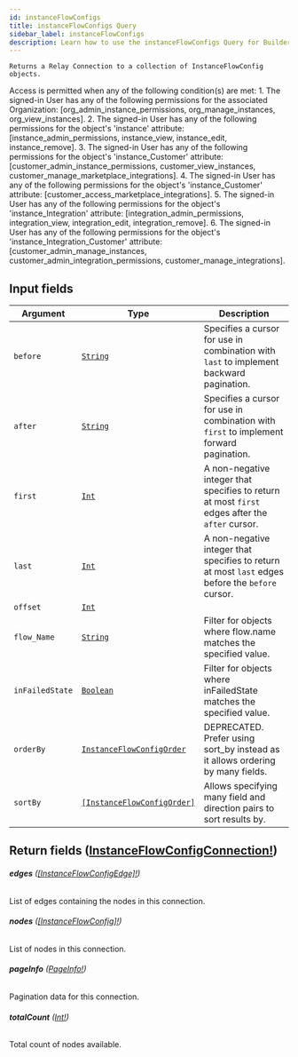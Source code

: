 ```yaml
---
id: instanceFlowConfigs
title: instanceFlowConfigs Query
sidebar_label: instanceFlowConfigs
description: Learn how to use the instanceFlowConfigs Query for Builder's API.
---
```


    Returns a Relay Connection to a collection of InstanceFlowConfig objects.

Access is permitted when any of the following condition(s) are met: 1. The signed-in User has any of the following permissions for the associated Organization: [org_admin_instance_permissions, org_manage_instances, org_view_instances]. 2. The signed-in User has any of the following permissions for the object's 'instance' attribute: [instance_admin_permissions, instance_view, instance_edit, instance_remove]. 3. The signed-in User has any of the following permissions for the object's 'instance_Customer' attribute: [customer_admin_instance_permissions, customer_view_instances, customer_manage_marketplace_integrations]. 4. The signed-in User has any of the following permissions for the object's 'instance_Customer' attribute: [customer_access_marketplace_integrations]. 5. The signed-in User has any of the following permissions for the object's 'instance_Integration' attribute: [integration_admin_permissions, integration_view, integration_edit, integration_remove]. 6. The signed-in User has any of the following permissions for the object's 'instance_Integration_Customer' attribute: [customer_admin_manage_instances, customer_admin_integration_permissions, customer_manage_integrations].

## Input fields

| Argument        | Type                                                                               | Description                                                                                      |
| --------------- | ---------------------------------------------------------------------------------- | ------------------------------------------------------------------------------------------------ |
| `before`        | [`String`](/self-managed/composer/builder/api/schema/scalar/String.mdx)                                           | Specifies a cursor for use in combination with `last` to implement backward pagination.          |
| `after`         | [`String`](/self-managed/composer/builder/api/schema/scalar/String.mdx)                                           | Specifies a cursor for use in combination with `first` to implement forward pagination.          |
| `first`         | [`Int`](/self-managed/composer/builder/api/schema/scalar/Int.mdx)                                                 | A non-negative integer that specifies to return at most `first` edges after the `after` cursor.  |
| `last`          | [`Int`](/self-managed/composer/builder/api/schema/scalar/Int.mdx)                                                 | A non-negative integer that specifies to return at most `last` edges before the `before` cursor. |
| `offset`        | [`Int`](/self-managed/composer/builder/api/schema/scalar/Int.mdx)                                                 |                                                                                                  |
| `flow_Name`     | [`String`](/self-managed/composer/builder/api/schema/scalar/String.mdx)                                           | Filter for objects where flow.name matches the specified value.                                  |
| `inFailedState` | [`Boolean`](/self-managed/composer/builder/api/schema/scalar/Boolean.mdx)                                         | Filter for objects where inFailedState matches the specified value.                              |
| `orderBy`       | [`InstanceFlowConfigOrder`](/self-managed/composer/builder/api/schema/input_object/InstanceFlowConfigOrder.mdx)   | DEPRECATED. Prefer using sort_by instead as it allows ordering by many fields.                   |
| `sortBy`        | [`[InstanceFlowConfigOrder]`](/self-managed/composer/builder/api/schema/input_object/InstanceFlowConfigOrder.mdx) | Allows specifying many field and direction pairs to sort results by.                             |

## Return fields ([InstanceFlowConfigConnection!](/self-managed/composer/builder/api/schema/object/InstanceFlowConfigConnection.mdx))

###### <b>edges</b> ([[InstanceFlowConfigEdge]!](/self-managed/composer/builder/api/schema/object/InstanceFlowConfigEdge.mdx))

List of edges containing the nodes in this connection.

###### <b>nodes</b> ([[InstanceFlowConfig]!](/self-managed/composer/builder/api/schema/object/InstanceFlowConfig.mdx))

List of nodes in this connection.

###### <b>pageInfo</b> ([PageInfo!](/self-managed/composer/builder/api/schema/object/PageInfo.mdx))

Pagination data for this connection.

###### <b>totalCount</b> ([Int!](/self-managed/composer/builder/api/schema/scalar/Int.mdx))

Total count of nodes available.
